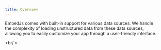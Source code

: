 ```yaml
---
title: Overview
---
```


EmbedJs comes with built-in support for various data sources.
We handle the complexity of loading unstructured data from these data sources, allowing you to easily customize your app through a user-friendly interface.

<CardGroup cols={4}>
    <Card title="PDF file" href="/components/data-sources/pdf-file" />
    <Card title="CSV file" href="/components/data-sources/csv" />
    <Card title="JSON file" href="/components/data-sources/json" />
    <Card title="Text" href="/components/data-sources/text" />
    <Card title="Directory" href="/components/data-sources/directory" />
    <Card title="Confluence" href="/components/data-sources/confluence" />
    <Card title="Web page" href="/components/data-sources/web-page" />
    <Card title="Youtube Video" href="/components/data-sources/youtube-video" />
    <Card title="Youtube Channel" href="/components/data-sources/youtube-channel" />
    <Card title="Youtube Search" href="/components/data-sources/youtube-search" />
    <Card title="DOCX file" href="/components/data-sources/docx" />
    <Card title="PPT file" href="/components/data-sources/ppt" />
    <Card title="Excel file" href="/components/data-sources/excel" />
    <Card title="Sitemap" href="/components/data-sources/sitemap" />
    <Card title="Custom" href="/components/data-sources/custom" />
</CardGroup>

<br/ >

<Snippet file="missing-data-source-tip.mdx" />
